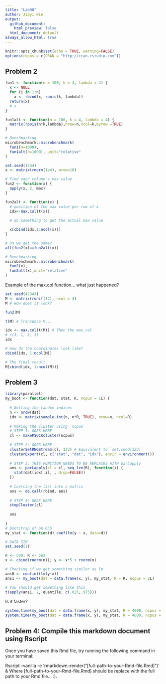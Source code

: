 ```yaml
---
title: "Lab08"
author: Jiayi Nie
output:
  github_document:
    html_preview: false
  html_document: default
always_allow_html: true
---
```


```r
knitr::opts_chunk$set(echo = TRUE, warning=FALSE)
options(repos = c(CRAN = "http://cran.rstudio.com"))

```



## Problem 2

```r
fun1 <- function(n = 100, k = 4, lambda = 4) {
  x <- NULL
  for (i in 1:n)
    x <- rbind(x, rpois(k, lambda))
  return(x)
  # x
}

fun1alt <- function(n = 100, k = 4, lambda = 4) {
  matrix(rpois(n*k,lambda),nrow=n,ncol=k,byrow =TRUE)
}

# Benchmarking
microbenchmark::microbenchmark(
  fun1(n=1000),
  fun1alt(n=1000), unit="relative"
)
```



```r
set.seed(1234)
x <- matrix(rnorm(1e4), nrow=10)

# Find each column's max value
fun2 <- function(x) {
  apply(x, 2, max)
}

fun2alt <- function(x) {
  # position of the max value per row of x
  idx<-max.col(t(x))
  
  # do something to get the actual max value

  x[cbind(idx,1:ncol(x))]
}

# Do we get the same?
all(fun2(x)==fun2alt(x))

# Benchmarking
microbenchmark::microbenchmark(
  fun2(x),
  fun2alt(x),unit="relative"
)
```


Example of the max.col function... what just happened?

```r
set.seed(42343)
M <- matrix(runif(12), ncol = 4)
M # How does it look?

fun2(M)

t(M) # Transpose M...

idx <- max.col(t(M)) # Then the max.col
# c(3, 1, 3, 1)
idx

# How do the coordinates look like?
cbind(idx, 1:ncol(M))

# The final result
M[cbind(idx, 1:ncol(M))]
```


## Problem 3

```r
library(parallel)
my_boot <- function(dat, stat, R, ncpus = 1L) {
  
  # Getting the random indices
  n <- nrow(dat)
  idx <- matrix(sample.int(n, n*R, TRUE), nrow=n, ncol=R)
 
  # Making the cluster using `ncpus`
  # STEP 1: GOES HERE
  cl <- makePSOCKcluster(ncpus)
  
  # STEP 2: GOES HERE
  clusterSetRNGStream(cl, 123) # Equivalent to `set.seed(123)`
  clusterExport(cl, c("stat", "dat", "idx"), envir = environment())
  
  # STEP 3: THIS FUNCTION NEEDS TO BE REPLACES WITH parLapply
  ans <- parLapply(cl = cl, seq_len(R), function(i) {
    stat(dat[idx[,i], , drop=FALSE])
  })
  
  # Coercing the list into a matrix
  ans <- do.call(rbind, ans)
  
  # STEP 4: GOES HERE
  stopCluster(cl)
  
  ans
  
}
# Bootstrap of an OLS
my_stat <- function(d) coef(lm(y ~ x, data=d))

# DATA SIM
set.seed(1)

n <- 500; R <- 5e3
x <- cbind(rnorm(n)); y <- x*5 + rnorm(n)

# Checking if we get something similar as lm
ans0 <- confint(lm(y~x))
ans1 <- my_boot(dat = data.frame(x, y), my_stat, R = R, ncpus = 2L)

# You should get something like this
t(apply(ans1, 2, quantile, c(.025,.975)))

```

Is it faster?

```r
system.time(my_boot(dat = data.frame(x, y), my_stat, R = 4000, ncpus = 1L))
system.time(my_boot(dat = data.frame(x, y), my_stat, R = 4000, ncpus = 2L))

```

## Problem 4: Compile this markdown document using Rscript

Once you have saved this Rmd file, try running the following command in your terminal:

Rscript --vanilla -e 'rmarkdown::render("[full-path-to-your-Rmd-file.Rmd]")' &
Where [full-path-to-your-Rmd-file.Rmd] should be replace with the full path to your Rmd file… :).



